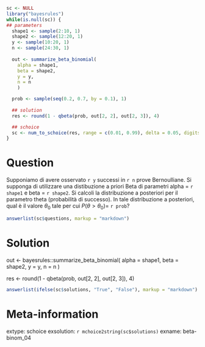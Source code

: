 ```r
sc <- NULL
library("bayesrules")
while(is.null(sc)) {
## parameters
  shape1 <- sample(2:10, 1)
  shape2 <- sample(12:20, 1)
  y <- sample(10:20, 1)
  n <- sample(24:30, 1)
  
  out <- summarize_beta_binomial(
    alpha = shape1, 
    beta = shape2, 
    y = y, 
    n = n
    )

  prob <- sample(seq(0.2, 0.7, by = 0.1), 1)
  
  ## solution
  res <- round(1 - qbeta(prob, out[2, 2], out[2, 3]), 4)

  ## schoice
  sc <- num_to_schoice(res, range = c(0.01, 0.99), delta = 0.05, digits = 4)
}
```

Question
========
Supponiamo di avere osservato `r y` successi in `r n` prove Bernoulliane.  Si supponga di utilizzare una distibuzione a priori Beta di parametri alpha = `r shape1` e beta = `r shape2`. Si calcoli la distribuzione a posteriori per il parametro theta (probabilità di successo). In tale distribuzione a posteriori, qual è il valore $\theta_0$ tale per cui $P(\theta > \theta_0) =$ `r prob`?

```r
answerlist(sc$questions, markup = "markdown")
```

Solution
========

  out <- bayesrules::summarize_beta_binomial(
    alpha = shape1, 
    beta = shape2, 
    y = y, 
    n = n
    )
    
  res <- round(1 - qbeta(prob, out[2, 2], out[2, 3]), 4)

```r
answerlist(ifelse(sc$solutions, "True", "False"), markup = "markdown")
```

Meta-information
================
extype: schoice
exsolution: `r mchoice2string(sc$solutions)`
exname: beta-binom_04
